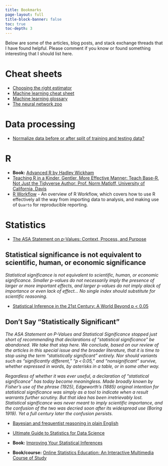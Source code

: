```yaml
---
title: Bookmarks
page-layout: full
title-block-banner: false
toc: true
toc-depth: 3
---
```


Below are some of the articles, blog posts, and stack exchange threads that I have found helpful. Please comment if you know or found something interesting that I should list here.

# Cheat sheets

-   [Choosing the right estimator](https://scikit-learn.org/stable/tutorial/machine_learning_map/index.html)
-   [Machine learning cheat sheet](https://github.com/rohitfarmer/machine-learning-cheat-sheet/raw/master/machine-learning-cheat-sheet.pdf)
-   [Machine learning glossary](https://ml-cheatsheet.readthedocs.io/en/latest/index.html)
-   [The neural network zoo](https://www.asimovinstitute.org/neural-network-zoo/)

# Data processing

-   [Normalize data before or after split of training and testing data?](https://stackoverflow.com/questions/49444262/normalize-data-before-or-after-split-of-training-and-testing-data)

# R

-   **Book:** [Advanced R by Hadley Wickham](http://adv-r.had.co.nz/)
-   [Teaching R in a Kinder, Gentler, More Effective Manner: Teach Base-R, Not Just the Tidyverse Author: Prof. Norm Matloff, University of California, Davis](https://github.com/matloff/TidyverseSkeptic)
-   [R Workflow](https://www.fharrell.com/post/rflow/) - An overview of R Workflow, which covers how to use R effectively all the way from importing data to analysis, and making use of `Quarto` for reproducible reporting.

# Statistics

-   [The ASA Statement on *p*-Values: Context, Process, and Purpose](https://doi.org/10.1080/00031305.2016.1154108)

::: {.callout-note appearance="minimal" icon="false" collapse="true"}
## Statistical significance is not equivalent to scientific, human, or economic significance

*Statistical significance is not equivalent to scientific, human, or economic significance. Smaller p-values do not necessarily imply the presence of larger or more important effects, and larger p-values do not imply alack of importance or even lack of effect... No single index should substitute for scientific reasoning.*
:::

-   [Statistical Inference in the 21st Century: A World Beyond p \< 0.05](https://www.tandfonline.com/toc/utas20/73/sup1)

::: {.callout-note appearance="minimal" icon="false" collapse="\"true"}
## Don't Say "Statistically Significant"

*The ASA Statement on P-Values and Statistical Significance stopped just short of recommending that declarations of "statistical significance" be abandoned. We take that step here. We conclude, based on our review of the articles in this special issue and the broader literature, that it is time to stop using the term "statistically significant" entirely. Nor should variants such as "significantly different," "p \< 0.05," and "nonsignificant" survive, whether expressed in words, by asterisks in a table, or in some other way.*

*Regardless of whether it was ever useful, a declaration of "statistical significance" has today become meaningless. Made broadly known by Fisher's use of the phrase (1925), Edgeworth's (1885) original intention for statistical significance was simply as a tool to indicate when a result warrants further scrutiny. But that idea has been irretrievably lost. Statistical significance was never meant to imply scientific importance, and the confusion of the two was decried soon after its widespread use (Boring 1919). Yet a full century later the confusion persists.*
:::

-   [Bayesian and frequentist reasoning in plain English](https://stats.stackexchange.com/questions/22/bayesian-and-frequentist-reasoning-in-plain-english)

-   [Ultimate Guide to Statistics for Data Science](https://towardsdatascience.com/ultimate-guide-to-statistics-for-data-science-a3d8f1fd69a7)

-   **Book:** [Improving Your Statistical Inferences](https://lakens.github.io/statistical_inferences/index.html)

-   **Book/course:** [Online Statistics Education: An Interactive Multimedia Course of Study](https://onlinestatbook.com/2/index.html)

    \
